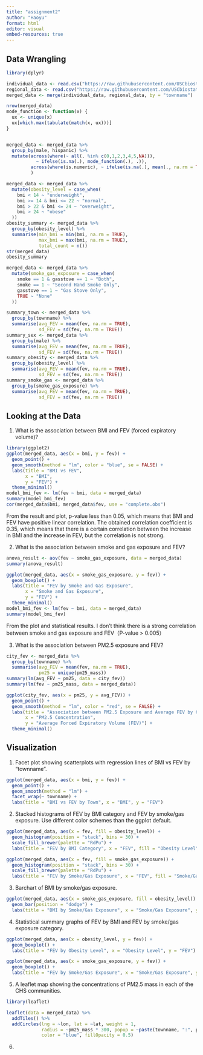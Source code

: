 ```yaml
---
title: "assignment2"
author: "Haoyu"
format: html
editor: visual
embed-resources: true
---
```


## Data Wrangling
```r
library(dplyr)

individual_data <- read.csv("https://raw.githubusercontent.com/USCbiostats/data-science-data/refs/heads/master/01_chs/chs_individual.csv")
regional_data <- read.csv("https://raw.githubusercontent.com/USCbiostats/data-science-data/refs/heads/master/01_chs/chs_regional.csv")
merged_data <- merge(individual_data, regional_data, by = "townname")

nrow(merged_data) 
mode_function <- function(x) {
  ux <- unique(x)
  ux[which.max(tabulate(match(x, ux)))]
}


merged_data <- merged_data %>%
  group_by(male, hispanic) %>%
  mutate(across(where(~ all(. %in% c(0,1,2,3,4,5,NA))), 
           ~ ifelse(is.na(.), mode_function(.), .)),
         across(where(is.numeric), ~ ifelse(is.na(.), mean(., na.rm = TRUE), .))
         )

merged_data <- merged_data %>%
  mutate(obesity_level = case_when(
    bmi < 14 ~ "underweight",
    bmi >= 14 & bmi <= 22 ~ "normal",
    bmi > 22 & bmi <= 24 ~ "overweight",
    bmi > 24 ~ "obese"
  ))
obesity_summary <- merged_data %>%
  group_by(obesity_level) %>%
  summarise(min_bmi = min(bmi, na.rm = TRUE),
            max_bmi = max(bmi, na.rm = TRUE),
            total_count = n())
str(merged_data)
obesity_summary

merged_data <- merged_data %>%
  mutate(smoke_gas_exposure = case_when(
    smoke == 1 & gasstove == 1 ~ "Both",
    smoke == 1 ~ "Second Hand Smoke Only",
    gasstove == 1 ~ "Gas Stove Only",
    TRUE ~ "None"
  ))

summary_town <- merged_data %>%
  group_by(townname) %>%
  summarise(avg_FEV = mean(fev, na.rm = TRUE),
            sd_FEV = sd(fev, na.rm = TRUE))
summary_sex <- merged_data %>%
  group_by(male) %>%
  summarise(avg_FEV = mean(fev, na.rm = TRUE),
            sd_FEV = sd(fev, na.rm = TRUE))
summary_obesity <- merged_data %>%
  group_by(obesity_level) %>%
  summarise(avg_FEV = mean(fev, na.rm = TRUE),
            sd_FEV = sd(fev, na.rm = TRUE))
summary_smoke_gas <- merged_data %>%
  group_by(smoke_gas_exposure) %>%
  summarise(avg_FEV = mean(fev, na.rm = TRUE),
            sd_FEV = sd(fev, na.rm = TRUE))
```

## Looking at the Data
1. What is the association between BMI and FEV (forced expiratory volume)?
```r
library(ggplot2)
ggplot(merged_data, aes(x = bmi, y = fev)) +
  geom_point() +
  geom_smooth(method = "lm", color = "blue", se = FALSE) +  
  labs(title = "BMI vs FEV",
       x = "BMI",
       y = "FEV") +
  theme_minimal()
model_bmi_fev <- lm(fev ~ bmi, data = merged_data)
summary(model_bmi_fev)
cor(merged_data$bmi, merged_data$fev, use = "complete.obs")

```
From the result and plot, p-value less than 0.05, which means that BMI and FEV have positive linear correlation. The obtained correlation coefficient is 0.35, which means that there is a certain correlation between the increase in BMI and the increase in FEV, but the correlation is not strong.

2. What is the association between smoke and gas exposure and FEV?
```r
anova_result <- aov(fev ~ smoke_gas_exposure, data = merged_data)
summary(anova_result)

ggplot(merged_data, aes(x = smoke_gas_exposure, y = fev)) +
  geom_boxplot() +
  labs(title = "FEV by Smoke and Gas Exposure",
       x = "Smoke and Gas Exposure",
       y = "FEV") +
  theme_minimal()
model_bmi_fev <- lm(fev ~ bmi, data = merged_data)
summary(model_bmi_fev)
```
From the plot and statistical results. I don't think there is a strong correlation between smoke and gas exposure and FEV（P-value > 0.005）

3. What is the association between PM2.5 exposure and FEV?
```r
city_fev <- merged_data %>%
  group_by(townname) %>%
  summarise(avg_FEV = mean(fev, na.rm = TRUE),
            pm25 = unique(pm25_mass))  
summary(lm(avg_FEV ~ pm25, data = city_fev))
summary(lm(fev ~ pm25_mass, data = merged_data))

ggplot(city_fev, aes(x = pm25, y = avg_FEV)) +
  geom_point() +
  geom_smooth(method = "lm", color = "red", se = FALSE) +  
  labs(title = "Association between PM2.5 Exposure and Average FEV by City",
       x = "PM2.5 Concentration",
       y = "Average Forced Expiratory Volume (FEV)") +
  theme_minimal()
```

## Visualization
1. Facet plot showing scatterplots with regression lines of BMI vs FEV by “townname”.
```r
ggplot(merged_data, aes(x = bmi, y = fev)) +
  geom_point() +
  geom_smooth(method = "lm") +
  facet_wrap(~ townname) +
  labs(title = "BMI vs FEV by Town", x = "BMI", y = "FEV")
```

2. Stacked histograms of FEV by BMI category and FEV by smoke/gas exposure. Use different color schemes than the ggplot default.
```r
ggplot(merged_data, aes(x = fev, fill = obesity_level)) +
  geom_histogram(position = "stack", bins = 30) +
  scale_fill_brewer(palette = "RdPu") +
  labs(title = "FEV by BMI Category", x = "FEV", fill = "Obesity Level")

ggplot(merged_data, aes(x = fev, fill = smoke_gas_exposure)) +
  geom_histogram(position = "stack", bins = 30) +
  scale_fill_brewer(palette = "RdPu") +
  labs(title = "FEV by Smoke/Gas Exposure", x = "FEV", fill = "Smoke/Gas Exposure")


```

3. Barchart of BMI by smoke/gas exposure.
```r
ggplot(merged_data, aes(x = smoke_gas_exposure, fill = obesity_level)) +
  geom_bar(position = "dodge") +
  labs(title = "BMI by Smoke/Gas Exposure", x = "Smoke/Gas Exposure", y = "Count")

```

4. Statistical summary graphs of FEV by BMI and FEV by smoke/gas exposure category.
```r
ggplot(merged_data, aes(x = obesity_level, y = fev)) +
  geom_boxplot() +
  labs(title = "FEV by Obesity Level", x = "Obesity Level", y = "FEV")

ggplot(merged_data, aes(x = smoke_gas_exposure, y = fev)) +
  geom_boxplot() +
  labs(title = "FEV by Smoke/Gas Exposure", x = "Smoke/Gas Exposure", y = "FEV")

```

5. A leaflet map showing the concentrations of PM2.5 mass in each of the CHS communities.
```r
library(leaflet)

leaflet(data = merged_data) %>%
  addTiles() %>%
  addCircles(lng = ~lon, lat = ~lat, weight = 1,
             radius = ~pm25_mass * 300, popup = ~paste(townname, ":", pm25_mass), 
             color = "blue", fillOpacity = 0.5)

```

6. 